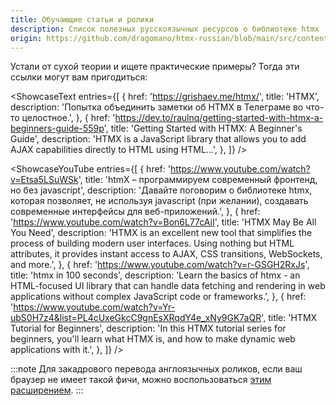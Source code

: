```yaml
---
title: Обучающие статьи и ролики
description: Список полезных русскоязычных ресурсов о библиотеке htmx
origin: https://github.com/dragomano/htmx-russian/blob/main/src/content/docs/learning.mdx?plain=1
---
```



Устали от сухой теории и ищете практические примеры? Тогда эти ссылки могут вам пригодиться:

<ShowcaseText
  entries={[
    {
      href: 'https://grishaev.me/htmx/',
      title: 'HTMX',
      description: 'Попытка объединить заметки об HTMX в Телеграме во что-то целостное.',
    },
    {
      href: 'https://dev.to/raulnq/getting-started-with-htmx-a-beginners-guide-559p',
      title: 'Getting Started with HTMX: A Beginner\'s Guide',
      description: 'HTMX is a JavaScript library that allows you to add AJAX capabilities directly to HTML using HTML...',
    },
  ]}
/>

<ShowcaseYouTube
  entries={[
    {
      href: 'https://www.youtube.com/watch?v=Etsa5LSuWSk',
      title: 'htmX – программируем современный фронтенд, но без javascript',
      description:
        'Давайте поговорим о библиотеке htmx, которая позволяет, не используя javascript (при желании), создавать современные интерфейсы для веб-приложений.',
    },
    {
      href: 'https://www.youtube.com/watch?v=Bon6L77cAiI',
      title: 'HTMX May Be All You Need',
      description:
        'HTMX is an excellent new tool that simplifies the process of building modern user interfaces. Using nothing but HTML attributes, it provides instant access to AJAX, CSS transitions, WebSockets, and more.',
    },
    {
      href: 'https://www.youtube.com/watch?v=r-GSGH2RxJs',
      title: 'htmx in 100 seconds',
      description:
        'Learn the basics of htmx - an HTML-focused UI library that can handle data fetching and rendering in web applications without complex JavaScript code or frameworks.',
    },
    {
      href: 'https://www.youtube.com/watch?v=Yr-ubS0H7z4&list=PL4cUxeGkcC9gnEsXRqdY4e_xNy9GK7aQR',
      title: 'HTMX Tutorial for Beginners',
      description:
        'In this HTMX tutorial series for beginners, you\'ll learn what HTMX is, and how to make dynamic web applications with it.',
    },
  ]}
/>

:::note
  Для закадрового перевода англоязычных роликов, если ваш браузер не имеет такой фичи, можно воспользоваться [этим расширением](https://github.com/ilyhalight/voice-over-translation).
:::
